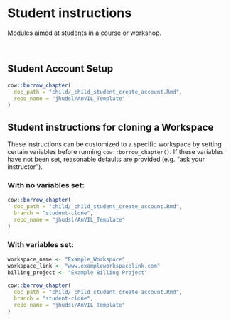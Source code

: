 # Student instructions

Modules aimed at students in a course or workshop.
 
<br>
 
## Student Account Setup
 
```r
cow::borrow_chapter(
  doc_path = "child/_child_student_create_account.Rmd",
  repo_name = "jhudsl/AnVIL_Template"
)
```

## Student instructions for cloning a Workspace

These instructions can be customized to a specific workspace by setting certain variables before running `cow::borrow_chapter()`.  If these variables have not been set, reasonable defaults are provided (e.g. "ask your instructor").

### With no variables set:

```r
cow::borrow_chapter(
  doc_path = "child/_child_student_create_account.Rmd",
  branch = "student-clone",
  repo_name = "jhudsl/AnVIL_Template"
)
```

### With variables set:

```r
workspace_name <- "Example_Workspace"
workspace_link <- "www.exampleworkspacelink.com"
billing_project <- "Example Billing Project"

cow::borrow_chapter(
  doc_path = "child/_child_student_create_account.Rmd",
  branch = "student-clone",
  repo_name = "jhudsl/AnVIL_Template"
)
```
